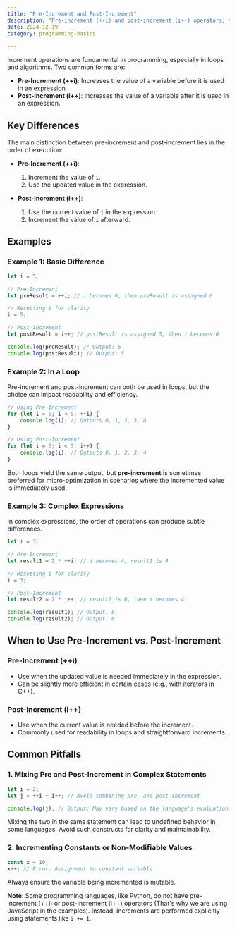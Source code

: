 ```yaml
---
title: "Pre-Increment and Post-Increment"
description: "Pre-increment (++i) and post-increment (i++) operators, their behavior, and common use cases."
date: 2024-12-19
category: programming-basics

---
```


Increment operations are fundamental in programming, especially in loops and algorithms. Two common forms are:

- **Pre-Increment (++i)**: Increases the value of a variable before it is used in an expression.
- **Post-Increment (i++)**: Increases the value of a variable after it is used in an expression.

## Key Differences

The main distinction between pre-increment and post-increment lies in the order of execution:

- **Pre-Increment (++i)**:
  1. Increment the value of `i`.
  2. Use the updated value in the expression.

- **Post-Increment (i++)**:
  1. Use the current value of `i` in the expression.
  2. Increment the value of `i` afterward.

## Examples

### Example 1: Basic Difference

```javascript
let i = 5;

// Pre-Increment
let preResult = ++i; // i becomes 6, then preResult is assigned 6

// Resetting i for clarity
i = 5;

// Post-Increment
let postResult = i++; // postResult is assigned 5, then i becomes 6

console.log(preResult); // Output: 6
console.log(postResult); // Output: 5

```

### Example 2: In a Loop

Pre-increment and post-increment can both be used in loops, but the choice can impact readability and efficiency.

```javascript
// Using Pre-Increment
for (let i = 0; i < 5; ++i) {
    console.log(i); // Outputs 0, 1, 2, 3, 4
}

// Using Post-Increment
for (let i = 0; i < 5; i++) {
    console.log(i); // Outputs 0, 1, 2, 3, 4
}

```

Both loops yield the same output, but **pre-increment** is sometimes preferred for micro-optimization in scenarios where the incremented value is immediately used.

### Example 3: Complex Expressions

In complex expressions, the order of operations can produce subtle differences.

```javascript
let i = 3;

// Pre-Increment
let result1 = 2 * ++i; // i becomes 4, result1 is 8

// Resetting i for clarity
i = 3;

// Post-Increment
let result2 = 2 * i++; // result2 is 6, then i becomes 4

console.log(result1); // Output: 8
console.log(result2); // Output: 6

```

## When to Use Pre-Increment vs. Post-Increment

### Pre-Increment (++i)
- Use when the updated value is needed immediately in the expression.
- Can be slightly more efficient in certain cases (e.g., with iterators in C++).

### Post-Increment (i++)
- Use when the current value is needed before the increment.
- Commonly used for readability in loops and straightforward increments.

## Common Pitfalls

### 1. Mixing Pre and Post-Increment in Complex Statements

```javascript
let i = 2;
let j = ++i + i++; // Avoid combining pre- and post-increment

console.log(j); // Output: May vary based on the language's evaluation order

```

Mixing the two in the same statement can lead to undefined behavior in some languages. Avoid such constructs for clarity and maintainability.

### 2. Incrementing Constants or Non-Modifiable Values

```javascript
const x = 10;
x++; // Error: Assignment to constant variable

```

Always ensure the variable being incremented is mutable.

**Note**: Some programming languages, like Python, do not have pre-increment (++i) or post-increment (i++) operators (That's  why we are using JavaScript in the examples). Instead, increments are performed explicitly using statements like `i += 1`.